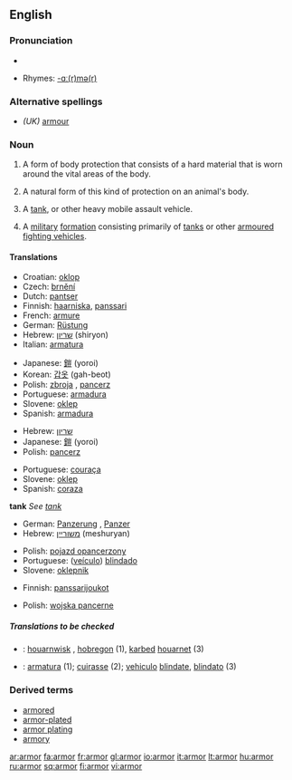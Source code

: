 <!--If you edit this page, please also edit "armour" to ensure these pages remain in sync.-->
==English==

===Pronunciation===
*{{audio|en-us-armor.ogg|Audio (US)}}

*Rhymes: [[Rhymes:English:-ɑː(r)mə(r)|-ɑː(r)mə(r)]]

===Alternative spellings===
* ''(UK)'' [[armour]]

===Noun===
{{wikipedia|armour|armor}}
{{en-noun|s|-}}

# {{uncountable}} A form of body protection that consists of a hard material that is worn around the vital areas of the body.
# {{uncountable}} A natural form of this kind of protection on an animal's body.
# {{countable}} A [[tank]], or other heavy mobile assault vehicle.
# {{uncountable}} A [[military]] [[formation]] consisting primarily of [[tanks]] or other [[armoured fighting vehicles]].

====Translations====

{{trans-top|body protection}}
*Croatian: [[oklop]] {{m}}
*Czech: [[brnění]] {{n}}
*Dutch: [[pantser]] {{f}}
*Finnish: [[haarniska]], [[panssari]]
*French: [[armure]] {{f}}
*German: [[Rüstung]] {{f}}
*Hebrew: [[שריון]] (shiryon) {{m}}
*Italian: [[armatura]] {{f}}
{{trans-mid}}
*Japanese: [[鎧]] (yoroi)
*Korean: [[갑옷]] (gah-beot)
*Polish: [[zbroja]] {{f}}, [[pancerz]] {{m}}
*Portuguese: [[armadura#Portuguese|armadura]] {{f}}
*Slovene: [[oklep]] {{m}}
*Spanish: [[armadura#Spanish|armadura]] {{f}}
{{trans-bottom}}

{{trans-top|animal's}}
*Hebrew: [[שריון]] {{m}}
*Japanese: [[鎧]] (yoroi)
*Polish: [[pancerz]] {{m}}
{{trans-mid}}
*Portuguese: [[couraça]] {{f}}
*Slovene: [[oklep]] {{m}}
*Spanish: [[coraza]] {{f}}
{{trans-bottom}}

'''tank'''
''See [[tank]]''

{{trans-top|other heavy mobile assault vehicle}}
*German: [[Panzerung]] {{f}}, [[Panzer]] {{m}}
*Hebrew: [[משוריין]] (meshuryan) {{m}}
{{trans-mid}}
*Polish: [[pojazd opancerzony]] {{m}}
*Portuguese: ([[veículo]]) [[blindado]] {{m}}
*Slovene: [[oklepnik]] {{m}}
{{trans-bottom}}

{{trans-top|military formation consisting primarily of tanks}}
*Finnish: [[panssarijoukot]] {{p}}
{{trans-mid}}
*Polish: [[wojska pancerne]] {{p}}
{{trans-bottom}}

=====Translations to be checked=====
{{checktrans}}
*{{ttbc|Breton}}: [[houarnwisk]] {{m}}, [[hobregon]] {{m}} (1), [[karbed]] [[houarnet]] (3)
*{{ttbc|Interlingua}}: [[armatura]] (1); [[cuirasse]] (2); [[vehiculo]] [[blindate]], [[blindato]] (3)

===Derived terms===
*[[armored]]
*[[armor-plated]]
*[[armor plating]]
*[[armory]]

<!--If you edit this page, please also edit "armour" to ensure these pages remain in synch.-->

[[ar:armor]]
[[fa:armor]]
[[fr:armor]]
[[gl:armor]]
[[io:armor]]
[[it:armor]]
[[lt:armor]]
[[hu:armor]]
[[ru:armor]]
[[sq:armor]]
[[fi:armor]]
[[vi:armor]]